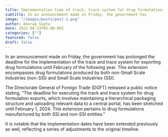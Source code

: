 ```yaml
---
title: Implementation time of track, trace system for drug formulation exports extended till Feb 2024 
subtitle: In an announcement made on Friday, the government has
image: "/images/posts/post-1.png"
author: Anurag Gupta
date: 2022-08-23T05:00:00Z
categories: [""]
featured: false 
draft: false
---
```

In an announcement made on Friday, the government has prolonged the deadline for the implementation of the track and trace system for exporting drug formulations until February of the following year. This extension encompasses drug formulations produced by both non-Small Scale Industries (non-SSI) and Small Scale Industries (SSI).

The Directorate General of Foreign Trade (DGFT) released a public notice stating, "The deadline for executing the track and trace system for drug formulation exports, which involves maintaining a hierarchical packaging structure and uploading relevant data to a central portal, has been stretched until February 1, 2024. This extension pertains to drug formulations manufactured by both SSI and non-SSI entities."

It is notable that the implementation dates have been extended previously as well, reflecting a series of adjustments to the original timeline.